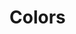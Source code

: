 

<Meta title="Design System|Colors" />

# Colors

<ColorPalette>
  <ColorItem
    title="theme.color.primary"
    subtitle="Coral"
    colors={[color.primary]}
  />
  <ColorItem
    title="theme.color.secondary"
    subtitle="Blue"
    colors={[color.secondary]}
  />
  <ColorItem
    title="theme.color.tertiary"
    subtitle="Grey"
    colors={[color.tertiary]}
  />
  <ColorItem
    title="theme.color.positive"
    subtitle="Green"
    colors={[color.positive]}
  />
  <ColorItem
    title="theme.color.warning"
    subtitle="Ochre"
    colors={[color.warning]}
  />
  <ColorItem
    title="theme.color.negative"
    subtitle="Red"
    colors={[color.negative]}
  />
  <ColorItem
    title="theme.color.orange"
    subtitle="Orange"
    colors={[color.orange]}
  />
  <ColorItem title="theme.color.gold" subtitle="Gold" colors={[color.gold]} />
  <ColorItem
    title="theme.color.seafoam"
    subtitle="Seafoam"
    colors={[color.seafoam]}
  />
  <ColorItem
    title="theme.color.purple"
    subtitle="Purple"
    colors={[color.purple]}
  />
  <ColorItem
    title="theme.color.ultraviolet"
    subtitle="Ultraviolet"
    colors={[color.ultraviolet]}
  />
  <ColorItem
    title="Monochrome"
    colors={[
      color.darkest,
      color.darker,
      color.dark,
      color.mediumdark,
      color.medium,
      color.mediumlight,
      color.light,
      color.lighter,
      color.lightest,
    ]}
  />
</ColorPalette>
